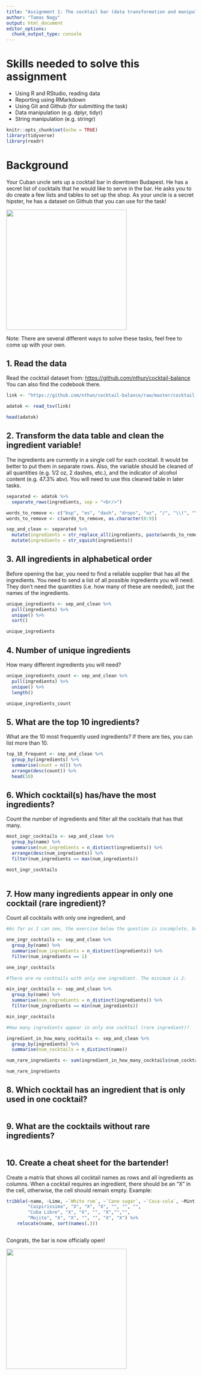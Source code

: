 ```yaml
---
title: "Assignment 1: The cocktail bar (data transformation and manipulation)"
author: "Tamas Nagy"
output: html_document
editor_options: 
  chunk_output_type: console
---
```


# Skills needed to solve this assignment

-   Using R and RStudio, reading data
-   Reporting using RMarkdown
-   Using Git and Github (for submitting the task)
-   Data manipulation (e.g. dplyr, tidyr)
-   String manipulation (e.g. stringr)

```r
knitr::opts_chunk$set(echo = TRUE)
library(tidyverse)
library(readr)
```

# Background

Your Cuban uncle sets up a cocktail bar in downtown Budapest. He has a secret list of cocktails that he would like to serve in the bar. He asks you to do create a few lists and tables to set up the shop. As your uncle is a secret hipster, he has a dataset on Github that you can use for the task!

![](https://media1.tenor.com/images/57a519cffd0ad4693be3b9c94b211540/tenor.gif?itemid=5195211){width="320"}

Note: There are several different ways to solve these tasks, feel free to come up with your own.

## 1. Read the data

Read the cocktail dataset from: <https://github.com/nthun/cocktail-balance> You can also find the codebook there.

```r
link <- "https://github.com/nthun/cocktail-balance/raw/master/cocktail_data.tsv"

adatok <- read_tsv(link)

head(adatok)
```

## 2. Transform the data table and clean the ingredient variable!

The ingredients are currently in a single cell for each cocktail. It would be better to put them in separate rows. Also, the variable should be cleaned of all quantities (e.g. 1/2 oz, 2 dashes, etc.), and the indicator of alcohol content (e.g. 47.3% abv). You will need to use this cleaned table in later tasks.

```r
separated <- adatok %>%
  separate_rows(ingredients, sep = "<br/>")

words_to_remove <- c("bsp", "es", "dash", "drops", "oz", "/", "\\(", "\\)", "%", "abv", "\\.")
words_to_remove <- c(words_to_remove, as.character(0:9))

sep_and_clean <- separated %>%
  mutate(ingredients = str_replace_all(ingredients, paste(words_to_remove, collapse = "|"), "")) %>%
  mutate(ingredients = str_squish(ingredients))

```

## 3. All ingredients in alphabetical order

Before opening the bar, you need to find a reliable supplier that has all the ingredients. You need to send a list of all possible ingredients you will need. They don't need the quantities (i.e. how many of these are needed), just the names of the ingredients.

```r
unique_ingredients <- sep_and_clean %>%
  pull(ingredients) %>%
  unique() %>%
  sort()

unique_ingredients
```

## 4. Number of unique ingredients

How many different ingredients you will need?

```r
unique_ingredients_count <- sep_and_clean %>%
  pull(ingredients) %>%
  unique() %>%
  length()

unique_ingredients_count

```

## 5. What are the top 10 ingredients?

What are the 10 most frequently used ingredients? If there are ties, you can list more than 10.

```r
top_10_frequent <- sep_and_clean %>%
  group_by(ingredients) %>%
  summarise(count = n()) %>%
  arrange(desc(count)) %>%
  head(10)
```

## 6. Which cocktail(s) has/have the most ingredients?

Count the number of ingredients and filter all the cocktails that has that many.

```r
most_ingr_cocktails <- sep_and_clean %>%
  group_by(name) %>%
  summarise(num_ingredients = n_distinct(ingredients)) %>%
  arrange(desc(num_ingredients)) %>% 
  filter(num_ingredients == max(num_ingredients))

most_ingr_cocktails
  
```

## 7. How many ingredients appear in only one cocktail (rare ingredient)?

Count all cocktails with only one ingredient, and

```r
#As far as I can see, the exercise below the question is incomplete, but I will try to answer it. Count all cocktails with only one ingredient:

one_ingr_cocktails <- sep_and_clean %>%
  group_by(name) %>%
  summarise(num_ingredients = n_distinct(ingredients)) %>%
  filter(num_ingredients == 1)

one_ingr_cocktails

#There are no cocktails with only one ingredient. The minimum is 2:

min_ingr_cocktails <- sep_and_clean %>%
  group_by(name) %>%
  summarise(num_ingredients = n_distinct(ingredients)) %>%
  filter(num_ingredients == min(num_ingredients))

min_ingr_cocktails

#How many ingredients appear in only one cocktail (rare ingredient)?

ingredient_in_how_many_cocktails <- sep_and_clean %>%
  group_by(ingredients) %>%
  summarise(num_cocktails = n_distinct(name))

num_rare_ingredients <- sum(ingredient_in_how_many_cocktails$num_cocktails == 1)

num_rare_ingredients
```

## 8. Which cocktail has an ingredient that is only used in one cocktail?

```r

```

## 9. What are the cocktails without rare ingredients?

```r

```

## 10. Create a cheat sheet for the bartender!

Create a matrix that shows all cocktail names as rows and all ingredients as columns. When a cocktail requires an ingredient, there should be an "X" in the cell, otherwise, the cell should remain empty. Example:

```r
tribble(~name, ~Lime, ~`White rum`, ~`Cane sugar`, ~`Coca-cola`, ~Mint, ~Soda,
        "Caipirissima", "X", "X", "X", "", "", "",
        "Cuba Libre", "X", "X", "", "X","","",
        "Mojito", "X", "X", "", "", "X", "X") %>% 
    relocate(name, sort(names(.)))
```

```r

```


Congrats, the bar is now officially open!

![](https://i.pinimg.com/originals/4e/c1/0c/4ec10c9d32b2c7c28b4b638c7f809ec5.gif){width="320"}
